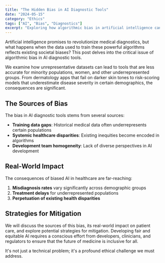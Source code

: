 ```yaml
---
title: "The Hidden Bias in AI Diagnostic Tools"
date: "2024-05-15"
category: "Ethics"
tags: ["AI", "Bias", "Diagnostics"]
excerpt: "Exploring how algorithmic bias in artificial intelligence can perpetuate health disparities in medical diagnostics."
---
```


Artificial intelligence promises to revolutionize medical diagnostics, but what happens when the data used to train these powerful algorithms reflects existing societal biases? This post delves into the critical issue of algorithmic bias in AI diagnostic tools.

We examine how unrepresentative datasets can lead to tools that are less accurate for minority populations, women, and other underrepresented groups. From dermatology apps that fail on darker skin tones to risk-scoring models that underestimate disease severity in certain demographics, the consequences are significant.

## The Sources of Bias

The bias in AI diagnostic tools stems from several sources:

- **Training data gaps**: Historical medical data often underrepresents certain populations
- **Systemic healthcare disparities**: Existing inequities become encoded in algorithms
- **Development team homogeneity**: Lack of diverse perspectives in AI development

## Real-World Impact

The consequences of biased AI in healthcare are far-reaching:

1. **Misdiagnosis rates** vary significantly across demographic groups
2. **Treatment delays** for underrepresented populations
3. **Perpetuation of existing health disparities**

## Strategies for Mitigation

We will discuss the sources of this bias, its real-world impact on patient care, and explore potential strategies for mitigation. Developing fair and equitable AI requires a conscious effort from developers, clinicians, and regulators to ensure that the future of medicine is inclusive for all.

It's not just a technical problem; it's a profound ethical challenge we must address.